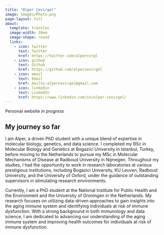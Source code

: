 ```yaml
---
title: "Alper Çevirgel"
image: images/Photo.png
page-layout: full
about:
  template: trestles
  image-width: 10em
  image-shape: round
  links:
    - icon: twitter
      text: Twitter
      href: https://twitter.com/alpercvrgl
    - icon: github
      text: Github
      href: https://github.com/alpercevirgel
    - icon: email
      text: Email
      href: mailto:alpercevirgel@gmail.com
    - icon: linkedin
      text: LinkedIn
      href: https://www.linkedin.com/in/alper-cevirgel/
---
```


Personal website *in progress*

## My journey so far
I am Alper, a driven PhD student with a unique blend of expertise in molecular biology, genetics, and data science. I completed my BSc in Molecular Biology and Genetics at Bogazici University in Istanbul, Turkey, before moving to the Netherlands to pursue my MSc in Molecular Mechanisms of Disease at Radboud University in Nijmegen. Throughout my studies, I had the opportunity to work in research laboratories at various prestigious institutions, including Bogazici University, KU Leuven, Radboud University, and the University of Oxford, under the guidance of outstanding supervisors in stimulating research environments.

Currently, I am a PhD student at the National Institute for Public Health and the Environment and the University of Groningen in the Netherlands. My research focuses on utilizing data-driven approaches to gain insights into the aging immune system and identifying individuals at risk of immune dysfunction. With a strong background in both immunology and data science, I am dedicated to advancing our understanding of the aging immune system and improving health outcomes for individuals at risk of immune dysfunction.
